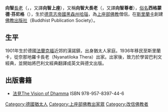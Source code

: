 '''向智'''[[上座_(佛教)|長老]]（{{lang-pi|{{IAST|Nyanaponika Thera}}}}，{{bd|1901年|7月21日|1994年|10月19日|}}，又譯'''向智上座'''），又稱'''向智大長老'''（{{lang|pi|{{IAST|Nyanaponika Mahathera}}}}，又譯'''向智尊者'''），[[俗名|俗名]]'''西格蒙德·芬尼格'''（{{lang-de|Siegmund Feniger}}），生於[[德意志帝國|德意志帝國]][[黑森州|黑森州]][[哈瑙|哈瑙]]，為[[上座部佛教|上座部佛教]]僧侶，在[[斯里蘭卡|斯里蘭卡]]創建[[佛教出版社|佛教出版社]]（Buddhist Publication Society）。

==生平==
1901年生於德國[[法蘭克福|法蘭克福]]近郊的漢諾鎮，出身猶太人家庭。1936年移民至斯里蘭卡，從奈那地羅卡長老（Nyanatiloka Thera）出家。出家後，致力於學習巴利文經典，並開始將巴利文經典翻譯成英文與德文出版。

==出版書籍==
*[http://www.gaya.org.tw/publisher/fasan/The_Vision_of_Dhamma/TheVision_ofDhamma.htm 法見The Vision of Dhamma]{{Wayback|url=http://www.gaya.org.tw/publisher/fasan/The_Vision_of_Dhamma/TheVision_ofDhamma.htm |date=20200105112943 }} ISBN 978-957-8397-44-6

{{Authority control}}
{{DEFAULTSORT:Nyanaponika}}
[[Category:德國猶太人|Category:德國猶太人]]
[[Category:上座部佛教出家眾|Category:上座部佛教出家眾]]
[[Category:改信佛教者|Category:改信佛教者]]